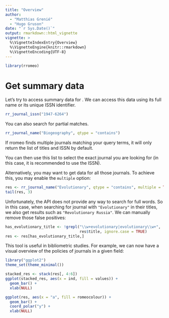 ```yaml
---
title: "Overview"
author: 
  - "Matthias Grenié"
  - "Hugo Gruson"
date: "`r Sys.Date()`"
output: rmarkdown::html_vignette
vignette: >
  %\VignetteIndexEntry{Overview}
  %\VignetteEngine{knitr::rmarkdown}
  %\VignetteEncoding{UTF-8}
---
```


```r
library(rromeo)
```

# Get summary data

Let's try to access summary data for . We can access this data using its full
name or its unique ISSN identifier.

```r
rr_journal_issn("1947-6264")
```

You can also search for partial matches.

```r
rr_journal_name("Biogeography", qtype = "contains")
```

If rromeo finds multiple journals matching your query terms, it will only return
the list of titles and ISSN by default.

You can then use this list to select the exact journal you are looking for (in
this case, it is recommended to use the ISSN).

Alternatively, you may want to get data for all those journals. To achieve this,
you may enable the `multiple` option:

```r
res <- rr_journal_name("Evolutionary", qtype = "contains", multiple = TRUE)
tail(res, 3)
```

Unfortunately, the API does not provide any way to search for full words. So in
this case, when searching for journal with `"Evolutionary"` in their titles, we
also get results such as `"Revolutionary Russia"`. We can manually remove those
false positives:

```r
has_evolutionary_title <- !grepl("\\w+evolutionary|evolutionary\\w+", 
                                 res$title, ignore.case = TRUE)
res <- res[has_evolutionary_title,]
```

This tool is useful in bibliometric studies. For example, we can now have a 
visual overview of the policies of journals in a given field:

```r
library("ggplot2")
theme_set(theme_minimal())

stacked_res <- stack(res[, 4:6])
ggplot(stacked_res, aes(x = ind, fill = values)) +
  geom_bar() +
  xlab(NULL)
```

```r
ggplot(res, aes(x = "a", fill = romeocolour)) +
  geom_bar() + 
  coord_polar("y") +
  xlab(NULL)
```
